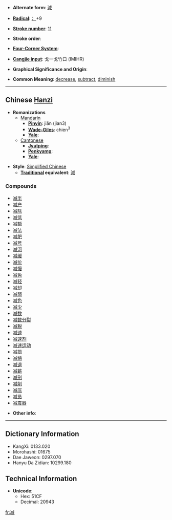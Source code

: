 * '''Alternate form''': [[減]]

* '''[[Wiktionary:Chinese radical index| Radical]]''': [[Wiktionary:Chinese radical index 冫|冫]]+9

* '''[[Wiktionary:Chinese total strokes index|Stroke number]]''': [[Wiktionary:Chinese total strokes index 11|11]]

* '''Stroke order''': 

* '''[[Wiktionary:Chinese four corner index|Four-Corner System]]''': 

* '''[[Wiktionary:Chinese Cangjie index|Cangjie input]]''': 戈一戈竹口 (IMIHR)

* '''Graphical Significance and Origin''': 

* '''Common Meaning''': [[decrease]], [[subtract]], [[diminish]]

----

== Chinese [[Hanzi]] ==

* '''Romanizations'''
** [[Mandarin]]
*** '''[[Pinyin]]''': jiǎn (jian3)
*** '''[[Wade-Giles]]''': chien<sup>3</sup>
*** '''[[Yale]]''': 
**[[Cantonese]]
***'''[[Jyutping]]''':
***'''[[Penkyamp]]''': 
***'''[[Yale]]''': 

* '''Style''': [[Simplified Chinese]] 
** '''[[Traditional Chinese|Traditional]] equivalent''': [[減]]

===Compounds===
*[[减半]]
*[[减产]]
*[[减除]]
*[[减低]]
*[[减额]]
*[[减法]]
*[[减肥]]
*[[减号]]
*[[减河]]
*[[减缓]]
*[[减价]]
*[[减慢]]
*[[减免]]
*[[减轻]]
*[[减却]]
*[[减弱]]
*[[减色]]
*[[减少]]
*[[减数]]
*[[减数分裂]]
*[[减税]]
*[[减速]]
*[[减速剂]]
*[[减速运动]]
*[[减损]]
*[[减缩]]
*[[减退]]
*[[减薪]]
*[[减刑]]
*[[减削]]
*[[减压]]
*[[减员]]
*[[减震器]]

* '''Other info''': 

----

== Dictionary Information ==

* KangXi: 0133.020
* Morohashi: 01675
* Dae Jaweon: 0297.070
* Hanyu Da Zidian: 10299.180

== Technical Information ==

* '''Unicode''':
** Hex: 51CF
** Decimal: 20943

[[fr:减]]